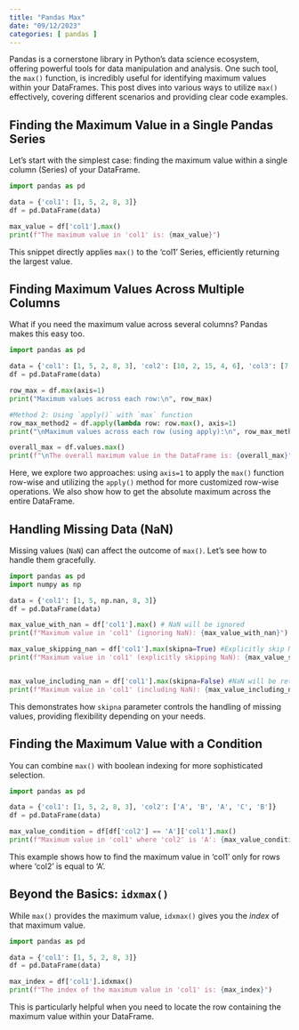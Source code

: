 ```yaml
---
title: "Pandas Max"
date: "09/12/2023"
categories: [ pandas ]
---
```



Pandas is a cornerstone library in Python's data science ecosystem, offering powerful tools for data manipulation and analysis.  One such tool, the `max()` function, is incredibly useful for identifying maximum values within your DataFrames. This post dives into various ways to utilize `max()` effectively, covering different scenarios and providing clear code examples.

## Finding the Maximum Value in a Single Pandas Series

Let's start with the simplest case: finding the maximum value within a single column (Series) of your DataFrame.

```python
import pandas as pd

data = {'col1': [1, 5, 2, 8, 3]}
df = pd.DataFrame(data)

max_value = df['col1'].max()
print(f"The maximum value in 'col1' is: {max_value}")
```

This snippet directly applies `max()` to the 'col1' Series, efficiently returning the largest value.


##  Finding Maximum Values Across Multiple Columns

What if you need the maximum value across several columns?  Pandas makes this easy too.

```python
import pandas as pd

data = {'col1': [1, 5, 2, 8, 3], 'col2': [10, 2, 15, 4, 6], 'col3': [7, 9, 1, 3, 12]}
df = pd.DataFrame(data)

row_max = df.max(axis=1)
print("Maximum values across each row:\n", row_max)

#Method 2: Using `apply()` with `max` function
row_max_method2 = df.apply(lambda row: row.max(), axis=1)
print("\nMaximum values across each row (using apply):\n", row_max_method2)

overall_max = df.values.max()
print(f"\nThe overall maximum value in the DataFrame is: {overall_max}")
```

Here, we explore two approaches: using `axis=1` to apply the `max()` function row-wise and utilizing the `apply()` method for more customized row-wise operations. We also show how to get the absolute maximum across the entire DataFrame.


## Handling Missing Data (NaN)

Missing values (`NaN`) can affect the outcome of `max()`. Let's see how to handle them gracefully.

```python
import pandas as pd
import numpy as np

data = {'col1': [1, 5, np.nan, 8, 3]}
df = pd.DataFrame(data)

max_value_with_nan = df['col1'].max() # NaN will be ignored
print(f"Maximum value in 'col1' (ignoring NaN): {max_value_with_nan}")

max_value_skipping_nan = df['col1'].max(skipna=True) #Explicitly skip NaN
print(f"Maximum value in 'col1' (explicitly skipping NaN): {max_value_skipping_nan}")


max_value_including_nan = df['col1'].max(skipna=False) #NaN will be returned
print(f"Maximum value in 'col1' (including NaN): {max_value_including_nan}")

```

This demonstrates how `skipna` parameter controls the handling of missing values, providing flexibility depending on your needs.


##  Finding the Maximum Value with a Condition

You can combine `max()` with boolean indexing for more sophisticated selection.

```python
import pandas as pd

data = {'col1': [1, 5, 2, 8, 3], 'col2': ['A', 'B', 'A', 'C', 'B']}
df = pd.DataFrame(data)

max_value_condition = df[df['col2'] == 'A']['col1'].max()
print(f"Maximum value in 'col1' where 'col2' is 'A': {max_value_condition}")
```

This example shows how to find the maximum value in 'col1' only for rows where 'col2' is equal to 'A'.


##  Beyond the Basics:  `idxmax()`

While `max()` provides the maximum value,  `idxmax()` gives you the *index* of that maximum value.

```python
import pandas as pd

data = {'col1': [1, 5, 2, 8, 3]}
df = pd.DataFrame(data)

max_index = df['col1'].idxmax()
print(f"The index of the maximum value in 'col1' is: {max_index}")
```

This is particularly helpful when you need to locate the row containing the maximum value within your DataFrame.

